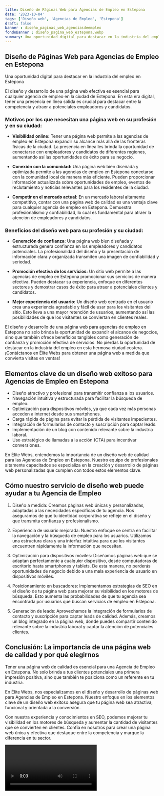 ```yaml
---
title: Diseño de Páginas Web para Agencias de Empleo en Estepona
date: '2023-10-04'
tags: ['Diseño web', 'Agencias de Empleo', 'Estepona']
draft: false
banner : diseño_paginas_web_agenciasdeempleo
fondoBanner : diseño_pagina_web_estepona.webp
summary: Una oportunidad digital para destacar en la industria del empleo en Estepona
---
```


## **Diseño de Páginas Web para Agencias de Empleo en Estepona**

Una oportunidad digital para destacar en la industria del empleo en Estepona

El diseño y desarrollo de una página web efectiva es esencial para cualquier agencia de empleo en la ciudad de Estepona. En esta era digital, tener una presencia en línea sólida es crucial para destacar entre la competencia y atraer a potenciales empleadores y candidatos.

### **Motivos por los que necesitan una página web en su profesión y en su ciudad:**

- **Visibilidad online:** Tener una página web permite a las agencias de empleo en Estepona expandir su alcance más allá de las fronteras físicas de la ciudad. La presencia en línea les brinda la oportunidad de conectarse con empleadores y candidatos de diferentes regiones, aumentando así las oportunidades de éxito para su negocio.

- **Conexión con la comunidad:** Una página web bien diseñada y optimizada permite a las agencias de empleo en Estepona conectarse con la comunidad local de manera más eficiente. Pueden proporcionar información actualizada sobre oportunidades de empleo, eventos de reclutamiento y noticias relevantes para los residentes de la ciudad.

- **Competir en el mercado actual:** En un mercado laboral altamente competitivo, contar con una página web de calidad es una ventaja clave para cualquier agencia de empleo en Estepona. Demuestra profesionalismo y confiabilidad, lo cual es fundamental para atraer la atención de empleadores y candidatos.

### **Beneficios del diseño web para su profesión y su ciudad:**

- **Generación de confianza:** Una página web bien diseñada y estructurada genera confianza en los empleadores y candidatos potenciales. La profesionalidad del diseño y la presentación de información clara y organizada transmiten una imagen de confiabilidad y seriedad.

- **Promoción efectiva de los servicios:** Un sitio web permite a las agencias de empleo en Estepona promocionar sus servicios de manera efectiva. Pueden destacar su experiencia, enfoque en diferentes sectores y demostrar casos de éxito para atraer a potenciales clientes y candidatos.

- **Mejor experiencia del usuario:** Un diseño web centrado en el usuario crea una experiencia agradable y fácil de usar para los visitantes del sitio. Esto lleva a una mayor retención de usuarios, aumentando así las posibilidades de que los visitantes se conviertan en clientes reales.

El diseño y desarrollo de una página web para agencias de empleo en Estepona no solo brinda la oportunidad de expandir el alcance de negocios, sino que también ofrece beneficios tangibles como generación de confianza y promoción efectiva de servicios. No pierdas la oportunidad de destacar en la industria del empleo en esta hermosa ciudad costera. ¡Contáctanos en Élite Webs para obtener una página web a medida que convierta visitas en ventas!

<GifSeo />

<Cta />

## Elementos clave de un diseño web exitoso para Agencias de Empleo en Estepona

- Diseño atractivo y profesional para transmitir confianza a los usuarios.
- Navegación intuitiva y estructurada para facilitar la búsqueda de empleo.
- Optimización para dispositivos móviles, ya que cada vez más personas acceden a internet desde sus smartphones.
- Carga rápida de página para evitar la pérdida de visitantes impacientes.
- Integración de formularios de contacto y suscripción para captar leads.
- Implementación de un blog con contenido relevante sobre la industria laboral.
- Uso estratégico de llamadas a la acción (CTA) para incentivar conversiones.

En Élite Webs, entendemos la importancia de un diseño web de calidad para las Agencias de Empleo en Estepona. Nuestro equipo de profesionales altamente capacitados se especializa en la creación y desarrollo de páginas web personalizadas que cumplen con todos estos elementos clave. 

## Cómo nuestro servicio de diseño web puede ayudar a tu Agencia de Empleo

1. Diseño a medida: Creamos páginas web únicas y personalizadas, adaptadas a las necesidades específicas de tu agencia. Nos aseguramos de que tu identidad corporativa se refleje en el diseño y que transmita confianza y profesionalismo.

2. Experiencia de usuario mejorada: Nuestro enfoque se centra en facilitar la navegación y la búsqueda de empleo para los usuarios. Utilizamos una estructura clara y una interfaz intuitiva para que los visitantes encuentren rápidamente la información que necesitan.

3. Optimización para dispositivos móviles: Diseñamos páginas web que se adaptan perfectamente a cualquier dispositivo, desde computadoras de escritorio hasta smartphones y tablets. De esta manera, no perderás oportunidades de negocio debido a una mala experiencia de usuario en dispositivos móviles.

4. Posicionamiento en buscadores: Implementamos estrategias de SEO en el diseño de tu página web para mejorar su visibilidad en los motores de búsqueda. Esto aumenta las probabilidades de que tu agencia sea encontrada por usuarios que buscan servicios de empleo en Estepona.

5. Generación de leads: Aprovechamos la integración de formularios de contacto y suscripción para captar leads de calidad. Además, creamos un blog integrado en la página web, donde puedes compartir contenido relevante sobre la industria laboral y captar la atención de potenciales clientes.

## Conclusión: La importancia de una página web de calidad y por qué elegirnos

Tener una página web de calidad es esencial para una Agencia de Empleo en Estepona. No solo brinda a tus clientes potenciales una primera impresión positiva, sino que también te posiciona como un referente en tu industria.

En Élite Webs, nos especializamos en el diseño y desarrollo de páginas web para Agencias de Empleo en Estepona. Nuestro enfoque en los elementos clave de un diseño web exitoso asegura que tu página web sea atractiva, funcional y orientada a la conversión.

Con nuestra experiencia y conocimientos en SEO, podemos mejorar tu visibilidad en los motores de búsqueda y aumentar la cantidad de visitantes que se convierten en clientes. Confía en nosotros para crear una página web única y efectiva que destaque entre la competencia y marque la diferencia en tu sector.

<Video />

<CtaBot job='Agencias de Empleo' city='Estepona'/>

<Gmaps query='Estepona+españa+maps' />